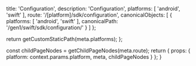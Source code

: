 
  title: 'Configuration',
  description: 'Configuration',
  platforms: [
    'android',
    'swift'
  ],
  route: '/[platform]/sdk/configuration',
  canonicalObjects: [
    {
      platforms: [
        'android',
        'swift'
      ],
      canonicalPath: '/gen1/swift/sdk/configuration/'
    }
  ]
};

  return getCustomStaticPath(meta.platforms);
};

  const childPageNodes = getChildPageNodes(meta.route);
  return {
    props: {
      platform: context.params.platform,
      meta,
      childPageNodes
    }
  };
}

<Overview childPageNodes={props.childPageNodes} />
